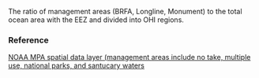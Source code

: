 The ratio of management areas (BRFA, Longline, Monument) to the total ocean area with the EEZ and divided into OHI regions.

### Reference

[NOAA MPA spatial data layer (management areas include no take, multiple use, national parks, and santucary waters](http://geoportal.hawaii.gov/datasets/noaa-marine-protected-area-mpa-inventory)
